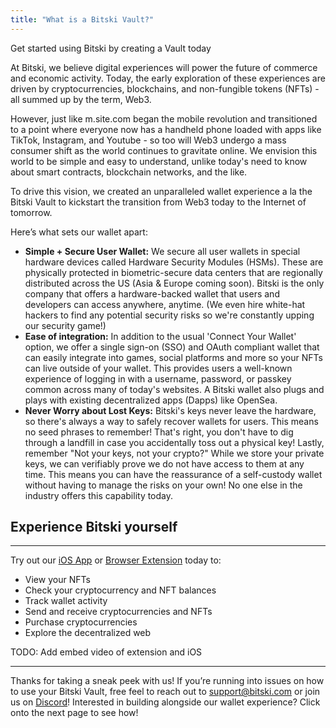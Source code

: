 ```yaml
---
title: "What is a Bitski Vault?"
---
```


<Card title="Not a developer?" icon="wallet" href="https://user.bitski.com/login">Get started using Bitski by creating a Vault today</Card>

At Bitski, we believe digital experiences will power the future of commerce and economic activity. Today, the early exploration of 
these experiences are driven by cryptocurrencies, blockchains, and non-fungible tokens (NFTs) - all summed up by the term, Web3. 

However, just like m.site.com began the mobile revolution and transitioned to a point where everyone now has a handheld phone loaded with apps like TikTok, Instagram, and Youtube -
so too will Web3 undergo a mass consumer shift as the world continues to gravitate online. We envision this world to be simple and easy to understand, unlike today's need to know 
about smart contracts, blockchain networks, and the like. 

To drive this vision, we created an unparalleled wallet experience a la the Bitski Vault to kickstart the transition from Web3 today to the Internet of tomorrow.

Here’s what sets our wallet apart:

- **Simple + Secure User Wallet:** We secure all user wallets in special
  hardware devices called Hardware Security Modules (HSMs). These are physically
  protected in biometric-secure data centers that are regionally distributed
  across the US (Asia & Europe coming soon). Bitski is the only company that
  offers a hardware-backed wallet that users and developers can access anywhere,
  anytime. (We even hire white-hat hackers to find any potential security risks
  so we're constantly upping our security game!)
- **Ease of integration:** In addition to the usual 'Connect Your Wallet' option, 
  we offer a single sign-on (SSO) and OAuth compliant wallet that can easily integrate 
  into games, social platforms and more so your NFTs can live outside of your wallet. 
  This provides users a well-known experience of logging in with a username,
  password, or passkey common across many of today's websites. A Bitski wallet also
  plugs and plays with existing decentralized apps (Dapps) like OpenSea.
- **Never Worry about Lost Keys:** Bitski's keys never leave the hardware, so
  there's always a way to safely recover wallets for users. This means no seed
  phrases to remember! That's right, you don't have to dig through a landfill in case you
  accidentally toss out a physical key! Lastly, remember "Not your keys,
  not your crypto?" While we store your private keys, we can verifiably prove we do not 
  have access to them at any time. This means you can have the reassurance of a self-custody
  wallet without having to manage the risks on your own! No one else in the 
  industry offers this capability today.

## Experience Bitski yourself

---

Try out our [iOS App](https://apps.apple.com/us/app/bitski-wallet/id1587199538) or [Browser Extension](https://chrome.google.com/webstore/detail/bitski/feejiigddaafeojfddjjlmfkabimkell) today to:

- View your NFTs
- Check your cryptocurrency and NFT balances
- Track wallet activity
- Send and receive cryptocurrencies and NFTs
- Purchase cryptocurrencies
- Explore the decentralized web

TODO: Add embed video of extension and iOS

---

Thanks for taking a sneak peek with us! If you’re running into issues on how
to use your Bitski Vault, free feel to reach out to support@bitski.com or join
us on [Discord](http://discord.gg/Bitski)! Interested in building alongside our 
wallet experience? Click onto the next page to see how!
